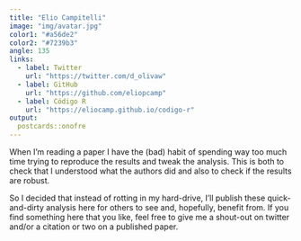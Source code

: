 ```yaml
---
title: "Elio Campitelli"
image: "img/avatar.jpg"
color1: "#a56de2"
color2: "#7239b3"
angle: 135
links:
  - label: Twitter
    url: "https://twitter.com/d_olivaw"
  - label: GitHub
    url: "https://github.com/eliopcamp"
  - label: Código R
    url: "https://eliocamp.github.io/codigo-r"
output:
  postcards::onofre
---
```

 
When I’m reading a paper I have the (bad) habit of spending way too much time trying to reproduce the results and tweak the analysis. This is both to check that I understood what the authors did and also to check if the results are robust.

So I decided that instead of rotting in my hard-drive, I’ll publish these quick-and-dirty analysis here for others to see and, hopefully, benefit from. If you find something here that you like, feel free to give me a shout-out on twitter and/or a citation or two on a published paper.

